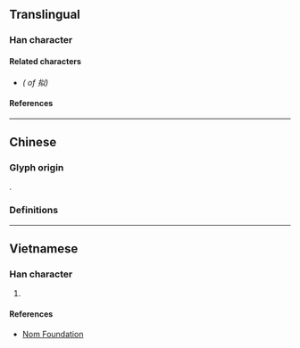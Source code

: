 {{also|擬}}
{{character info}}
==Translingual==

===Han character===
{{Han char|rn=64|rad=手|as=04|sn=7|four=|canj=QVIO|ids=⿰扌以}}

====Related characters====
* {{l|mul|[[擬]]}} ''({{w|Traditional Chinese|Traditional form}} of 拟)''

====References====
{{Han ref|kx=0427.161|dkj=11984|hdz=31846.020|uh=62DF}}

----

==Chinese==

===Glyph origin===
{{Han compound|手|alt1=扌|t1=hand|以|ls=psc|c1=s|c2=p|no_och2=1}}.

===Definitions===
{{zh-see|擬}}

----

==Vietnamese==

===Han character===
{{vi-readings|rs=手04|reading=nghĩ, rẽ}}

# {{rfdef|vi|sort=手04}}

====References====
* [http://nomfoundation.org/common/nom_details.php?codepoint=62DF Nom Foundation]